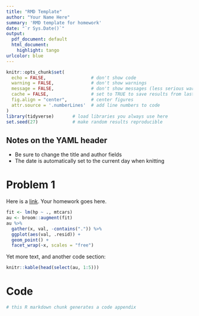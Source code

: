 ```yaml
---
title: "RMD Template"
author: "Your Name Here"
summary: 'RMD template for homework'
date: "`r Sys.Date()`"
output:
  pdf_document: default
  html_document:
    highlight: tango
urlcolor: blue
---
```


```r
knitr::opts_chunk$set(
  echo = FALSE,                 # don't show code
  warning = FALSE,              # don't show warnings
  message = FALSE,              # don't show messages (less serious warnings)
  cache = FALSE,                # set to TRUE to save results from last compilation
  fig.align = "center",         # center figures
  attr.source = '.numberLines'  # add line numbers to code
)
library(tidyverse)       # load libraries you always use here
set.seed(27)             # make random results reproducible
```

## Notes on the YAML header

- Be sure to change the title and author fields
- The date is automatically set to the current day when knitting

# Problem 1

Here is a [link](https://adv-r.hadley.nz/). Your homework goes here.

```r
fit <- lm(hp ~ ., mtcars)
au <- broom::augment(fit)
au %>% 
  gather(x, val, -contains(".")) %>% 
  ggplot(aes(val, .resid)) + 
  geom_point() + 
  facet_wrap(~x, scales = "free")
```

Yet more text, and another code section:

```r
knitr::kable(head(select(au, 1:5)))
```

# Code

```r
# this R markdown chunk generates a code appendix
```